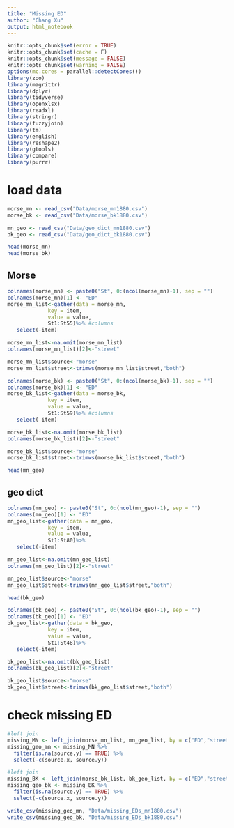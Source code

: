 ```yaml
---
title: "Missing ED"
author: "Chang Xu"
output: html_notebook
---
```


```r
knitr::opts_chunk$set(error = TRUE)
knitr::opts_chunk$set(cache = F)
knitr::opts_chunk$set(message = FALSE)
knitr::opts_chunk$set(warning = FALSE)
options(mc.cores = parallel::detectCores())
library(zoo)
library(magrittr)
library(dplyr)
library(tidyverse)
library(openxlsx)
library(readxl)
library(stringr)
library(fuzzyjoin)
library(tm)
library(english)
library(reshape2)
library(gtools)
library(compare)
library(purrr)
```

# load data
```r
morse_mn <- read_csv("Data/morse_mn1880.csv")
morse_bk <- read_csv("Data/morse_bk1880.csv")
```
```r
mn_geo <- read_csv("Data/geo_dict_mn1880.csv")
bk_geo <- read_csv("Data/geo_dict_bk1880.csv")
```

```r
head(morse_mn)
head(morse_bk)
```


## Morse

```r
colnames(morse_mn) <- paste0("St", 0:(ncol(morse_mn)-1), sep = "")
colnames(morse_mn)[1] <- "ED"
morse_mn_list<-gather(data = morse_mn, 
             key = item, 
             value = value, 
             St1:St55)%>% #columns
   select(-item)
```
```r
morse_mn_list<-na.omit(morse_mn_list)
colnames(morse_mn_list)[2]<-"street"
```
```r
morse_mn_list$source<-"morse"
morse_mn_list$street<-trimws(morse_mn_list$street,"both")
```


```r
colnames(morse_bk) <- paste0("St", 0:(ncol(morse_bk)-1), sep = "")
colnames(morse_bk)[1] <- "ED"
morse_bk_list<-gather(data = morse_bk, 
             key = item, 
             value = value, 
             St1:St59)%>% #columns
   select(-item)
```
```r
morse_bk_list<-na.omit(morse_bk_list)
colnames(morse_bk_list)[2]<-"street"
```
```r
morse_bk_list$source<-"morse"
morse_bk_list$street<-trimws(morse_bk_list$street,"both")
```

```r
head(mn_geo)
```


## geo dict
```r
colnames(mn_geo) <- paste0("St", 0:(ncol(mn_geo)-1), sep = "")
colnames(mn_geo)[1] <- "ED"
mn_geo_list<-gather(data = mn_geo, 
             key = item, 
             value = value, 
             St1:St80)%>%
   select(-item)
```
```r
mn_geo_list<-na.omit(mn_geo_list)
colnames(mn_geo_list)[2]<-"street"
```
```r
mn_geo_list$source<-"morse"
mn_geo_list$street<-trimws(mn_geo_list$street,"both")
```

```r
head(bk_geo)
```


```r
colnames(bk_geo) <- paste0("St", 0:(ncol(bk_geo)-1), sep = "")
colnames(bk_geo)[1] <- "ED"
bk_geo_list<-gather(data = bk_geo, 
             key = item, 
             value = value, 
             St1:St48)%>%
   select(-item)
```
```r
bk_geo_list<-na.omit(bk_geo_list)
colnames(bk_geo_list)[2]<-"street"
```
```r
bk_geo_list$source<-"morse"
bk_geo_list$street<-trimws(bk_geo_list$street,"both")
```

# check missing ED

```r
#left join 
missing_MN <- left_join(morse_mn_list, mn_geo_list, by = c("ED","street"))
missing_geo_mn <- missing_MN %>%
  filter(is.na(source.y) == TRUE) %>%
  select(-c(source.x, source.y))
```

```r
#left join 
missing_BK <- left_join(morse_bk_list, bk_geo_list, by = c("ED","street"))
missing_geo_bk <- missing_BK %>%
  filter(is.na(source.y) == TRUE) %>%
  select(-c(source.x, source.y))
```

```r
write_csv(missing_geo_mn, "Data/missing_EDs_mn1880.csv")
write_csv(missing_geo_bk, "Data/missing_EDs_bk1880.csv")
```








